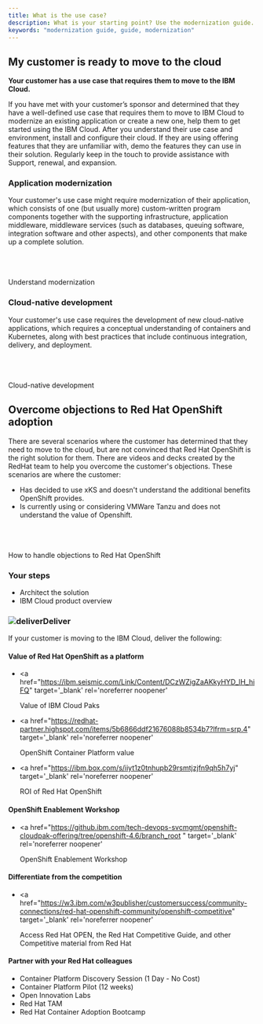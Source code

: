 ```yaml
---
title: What is the use case?
description: What is your starting point? Use the modernization guide.
keywords: "modernization guide, guide, modernization"
---
```



<Row>

<Column colMd={8} colLg={8}>

## My customer is ready to move to the cloud

**Your customer has a use case that requires them to move to the IBM Cloud.**

If you have met with your customer’s sponsor and determined that they have a well-defined use case that requires them to move to IBM Cloud to modernize an existing application or create a new one, help them to get started using the IBM Cloud. After you understand their use case and environment, install and configure their cloud. If they are using offering features that they are unfamiliar with, demo the features they can use in their solution. Regularly keep in the touch to provide assistance with Support, renewal, and expansion.

</Column>
</Row>

<Row>

<Column colMd={8} colLg={8}>

### Application modernization

Your customer's use case might require modernization of their application, which consists of one (but usually more) custom-written program components together with the supporting infrastructure, application middleware, middleware services (such as databases, queuing software, integration software and other aspects), and other components that make up a complete solution.

</Column>

<Column colMd={4} colLg={4}>

<br />
<br />
<br />

<Aside>

<Link to="/onboard/understand-modernization" target='_blank' rel='noreferrer noopener'>
  Understand modernization
</Link>

</Aside>

</Column>

</Row>

<Row>

<Column colMd={8} colLg={8}>

### Cloud-native development

Your customer's use case requires the development of new cloud-native applications, which requires a conceptual understanding of containers and Kubernetes, along with best practices that include continuous integration, delivery, and deployment.

</Column>

<Column colMd={4} colLg={4}>

<br />
<br />
<br />

<Aside>

<Link to="/onboard/csm-cloud-native-dev" target='_blank' rel='noreferrer noopener'>
  Cloud-native development
</Link>

</Aside>

</Column>

</Row>

<Row>

<Column colMd={8} colLg={8}>

## Overcome objections to Red Hat OpenShift adoption

There are several scenarios where the customer has determined that they need to move to the cloud, but are not convinced that Red Hat OpenShift is the right solution for them. There are videos and decks created by the RedHat team to help you overcome the customer's objections.
These scenarios are where the customer:

- Has decided to use xKS and doesn't understand the additional benefits OpenShift provides.
- Is currently using or considering VMWare Tanzu and does not understand the value of Openshift.

</Column>

<Column colMd={4} colLg={4}>

<br />
<br />
<br />

<Aside>

<Link to="/common/redhat/objections" target='_blank' rel='noreferrer noopener'>
  How to handle objections to Red Hat OpenShift
</Link>

</Aside>

</Column>

</Row>

<Row>

<Column colMd={8} colLg={8}>

### Your steps

- <Link to="/architect-the-solution" target='_blank' rel='noreferrer noopener'>
    Architect the solution
  </Link>

- <Link to="/public-cloud/csm-cloud-overview" target='_blank' rel='noreferrer noopener'>
    IBM Cloud product overview
  </Link>

### ![deliver](../../images/deliver.svg)Deliver

If your customer is moving to the IBM Cloud, deliver the following:

<Accordion>

<AccordionItem title='Value of Red Hat OpenShift as a platform'>

#### Value of Red Hat OpenShift as a platform

- <a
    href="https://ibm.seismic.com/Link/Content/DCzWZigZaAKkyHYD_lH_hiFQ"
    target='_blank' rel='noreferrer noopener'
  >
    Value of IBM Cloud Paks
  </a>

- <a
    href="https://redhat-partner.highspot.com/items/5b6866ddf21676088b8534b7?lfrm=srp.4"
    target='_blank' rel='noreferrer noopener'
  >
    OpenShift Container Platform value
  </a>

- <a
    href="https://ibm.box.com/s/iiyt1z0tnhupb29rsmtjzjfn9qh5h7yj"
    target='_blank' rel='noreferrer noopener'
  >
    ROI of Red Hat OpenShift
  </a>

</AccordionItem>

<AccordionItem title='OpenShift Enablement Workshop'>

#### OpenShift Enablement Workshop

- <a
    href="https://github.ibm.com/tech-devops-svcmgmt/openshift-cloudpak-offering/tree/openshift-4.6/branch_root "
    target='_blank' rel='noreferrer noopener'
  >
    OpenShift Enablement Workshop
  </a>

</AccordionItem>

<AccordionItem title='Differentiate from the competition'>

#### Differentiate from the competition

- <a
    href="https://w3.ibm.com/w3publisher/customersuccess/community-connections/red-hat-openshift-community/openshift-competitive"
    target='_blank' rel='noreferrer noopener'
  >
    Access Red Hat OPEN, the Red Hat Competitive Guide, and other Competitive
    material from Red Hat
  </a>

</AccordionItem>

<AccordionItem title='Partner with your Red Hat colleagues'>

#### Partner with your Red Hat colleagues

- Container Platform Discovery Session (1 Day - No Cost)
- Container Platform Pilot (12 weeks)
- Open Innovation Labs
- Red Hat TAM
- Red Hat Container Adoption Bootcamp

</AccordionItem>

</Accordion>

</Column>

</Row>
